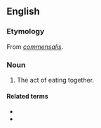 ==English==

===Etymology===
From {{etyl|ML.|en}} ''[[commensalis]]''.

===Noun===
{{en-noun|~}}

# {{lb|en|obsolete}} The act of eating together.

====Related terms====
* {{l|en|commensalism}}
* {{l|en|commensal}}